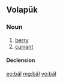 {{also|bal|bael|Bal|BAL|bál|băl|bål|bæl}}
==Volapük==

===Noun===
{{vo-noun}}

# [[berry]]
# [[currant]]

====Declension====
{{vo-decl-noun}}

[[eo:bäl]]
[[mg:bäl]]
[[vo:bäl]]